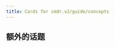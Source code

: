 ```yaml
---
title: Cards for cmdr.v2/guide/concepts
---
```


## 额外的话题

<Cards>
  <Card title="Howto run a subcmd directly from root" href="../howto/index" />
  <Card title="Command" href="../g31-command" />
  <Card title="Command: Invokes" href="../g35-cmd-invokes" />
  <Card title="Command: Preset Args" href="../g36-cmd-preset-args" />
  <Card title="Command: Redirect To" href="../g37-cmd-redirect-to" />
  <Card title="Command: Dynamic Cmd" href="../g40-cmd-dyncmd" />
  <Card
    title="Command: Dynamic Cmd From Config"
    href="../g41-cmd-dyncmd-from-config"
  />
  <Card title="Command: Event Handlers" href="../g49-cmd-events" />
</Cards>
